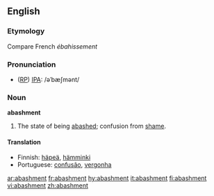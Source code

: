 ==English==

===Etymology===
Compare French ''ébahissement''

===Pronunciation===
* ([[RP]]) [[IPA]]: /əˈbæʃmənt/

===Noun===
'''abashment'''
#The state of being [[abashed]]; confusion from [[shame]].

====Translation====
{{top}}
* Finnish: [[häpeä]], [[hämminki]]
* Portuguese: [[confusão]], [[vergonha]]
{{mid}}
{{bottom}}

[[ar:abashment]]
[[fr:abashment]]
[[hy:abashment]]
[[it:abashment]]
[[fi:abashment]]
[[vi:abashment]]
[[zh:abashment]]